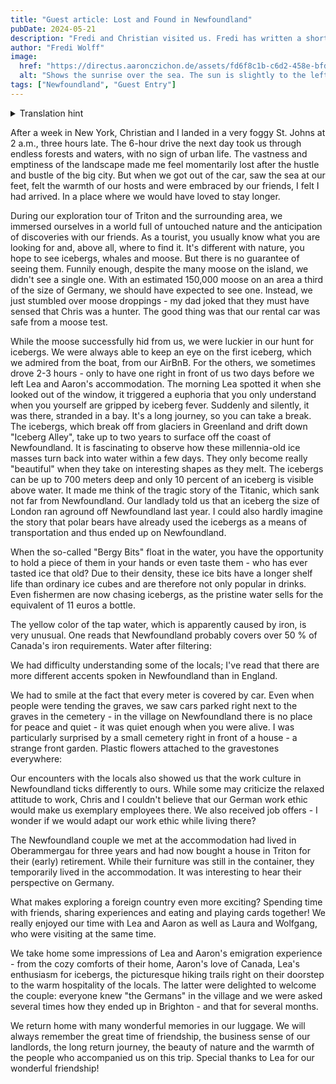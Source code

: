 ```yaml
---
title: "Guest article: Lost and Found in Newfoundland"
pubDate: 2024-05-21
description: "Fredi and Christian visited us. Fredi has written a short report about the visit."
author: "Fredi Wolff"
image:
  href: "https://directus.aaronczichon.de/assets/fd6f8c1b-c6d2-458e-bfd5-0f534d8315ae.JPG?quality=70&width=1600"
  alt: "Shows the sunrise over the sea. The sun is slightly to the left of the picture where the land (rocks) is located."
tags: ["Newfoundland", "Guest Entry"]
---
```



<details>
  <summary>Translation hint</summary>
  We implemented the English version of this blog for you in June. We will publish
  all new blog entries also in English. Every entry before Jun 24th 2024 is automatically
  translated through DeepL. So please apologize if the translation is not perfect.
  If you want to read the original German entry, please switch to the German version
  of our blog.
</details>

After a week in New York, Christian and I landed in a very foggy St. Johns at 2 a.m., three hours late. The 6-hour drive the next day took us through endless forests and waters, with no sign of urban life. The vastness and emptiness of the landscape made me feel momentarily lost after the hustle and bustle of the big city. But when we got out of the car, saw the sea at our feet, felt the warmth of our hosts and were embraced by our friends, I felt I had arrived. In a place where we would have loved to stay longer.

<DirectusImage assetId="64c20993-4520-483c-895a-772aed474276.jpg" />

During our exploration tour of Triton and the surrounding area, we immersed ourselves in a world full of untouched nature and the anticipation of discoveries with our friends. As a tourist, you usually know what you are looking for and, above all, where to find it. It's different with nature, you hope to see icebergs, whales and moose. But there is no guarantee of seeing them. Funnily enough, despite the many moose on the island, we didn't see a single one. With an estimated 150,000 moose on an area a third of the size of Germany, we should have expected to see one. Instead, we just stumbled over moose droppings - my dad joked that they must have sensed that Chris was a hunter. The good thing was that our rental car was safe from a moose test.

<DirectusImage assetId="834a160e-411a-4c24-b6f7-131c827e5180.JPG" />

While the moose successfully hid from us, we were luckier in our hunt for icebergs. We were always able to keep an eye on the first iceberg, which we admired from the boat, from our AirBnB. For the others, we sometimes drove 2-3 hours - only to have one right in front of us two days before we left Lea and Aaron's accommodation. The morning Lea spotted it when she looked out of the window, it triggered a euphoria that you only understand when you yourself are gripped by iceberg fever. Suddenly and silently, it was there, stranded in a bay. It's a long journey, so you can take a break. The icebergs, which break off from glaciers in Greenland and drift down "Iceberg Alley", take up to two years to surface off the coast of Newfoundland. It is fascinating to observe how these millennia-old ice masses turn back into water within a few days. They only become really "beautiful" when they take on interesting shapes as they melt. The icebergs can be up to 700 meters deep and only 10 percent of an iceberg is visible above water. It made me think of the tragic story of the Titanic, which sank not far from Newfoundland. Our landlady told us that an iceberg the size of London ran aground off Newfoundland last year. I could also hardly imagine the story that polar bears have already used the icebergs as a means of transportation and thus ended up on Newfoundland.

<DirectusImage assetId="4d2da964-92b7-445a-8f3c-09f512fc9741.jpg" />

When the so-called "Bergy Bits" float in the water, you have the opportunity to hold a piece of them in your hands or even taste them - who has ever tasted ice that old? Due to their density, these ice bits have a longer shelf life than ordinary ice cubes and are therefore not only popular in drinks. Even fishermen are now chasing icebergs, as the pristine water sells for the equivalent of 11 euros a bottle.

<DirectusImage assetId="bba6e908-6444-48c3-8038-bb37517c6042.jpg" />

<DirectusImage assetId="8cb253c5-64ed-43cd-9af3-1c89641138f0.jpg" />

<DirectusImage assetId="2e9bc4f5-3749-44c4-93bf-73d8780ae651.jpg" />

The yellow color of the tap water, which is apparently caused by iron, is very unusual. One reads that Newfoundland probably covers over 50 % of Canada's iron requirements. Water after filtering:

<DirectusImage assetId="e3366a9c-8d1a-4041-bfda-a2a62f36e162.jpg" />

We had difficulty understanding some of the locals; I've read that there are more different accents spoken in Newfoundland than in England.

We had to smile at the fact that every meter is covered by car. Even when people were tending the graves, we saw cars parked right next to the graves in the cemetery - in the village on Newfoundland there is no place for peace and quiet - it was quiet enough when you were alive. I was particularly surprised by a small cemetery right in front of a house - a strange front garden. Plastic flowers attached to the gravestones everywhere:

<DirectusImage assetId="931f1929-def5-4785-b274-65fff2eb5b1e.jpg" />

Our encounters with the locals also showed us that the work culture in Newfoundland ticks differently to ours. While some may criticize the relaxed attitude to work, Chris and I couldn't believe that our German work ethic would make us exemplary employees there. We also received job offers - I wonder if we would adapt our work ethic while living there?

The Newfoundland couple we met at the accommodation had lived in Oberammergau for three years and had now bought a house in Triton for their (early) retirement. While their furniture was still in the container, they temporarily lived in the accommodation. It was interesting to hear their perspective on Germany.

<DirectusImage assetId="305a53fb-27ff-46cc-9d93-96e0c13de349.JPG" />

What makes exploring a foreign country even more exciting? Spending time with friends, sharing experiences and eating and playing cards together! We really enjoyed our time with Lea and Aaron as well as Laura and Wolfgang, who were visiting at the same time.

<DirectusImage assetId="4ca7f3ec-f29d-469b-a1dc-989f0bc9b088.JPG" />

<DirectusImage assetId="ae5e67cb-0d29-45be-b605-7bb839c4c125.JPG" />

<DirectusImage assetId="a136780a-9d9c-4215-a6f4-d2a72192bdbd.JPG" />

We take home some impressions of Lea and Aaron's emigration experience - from the cozy comforts of their home, Aaron's love of Canada, Lea's enthusiasm for icebergs, the picturesque hiking trails right on their doorstep to the warm hospitality of the locals. The latter were delighted to welcome the couple: everyone knew "the Germans" in the village and we were asked several times how they ended up in Brighton - and that for several months.

<DirectusImage assetId="ec38229f-f4ce-471e-b8bc-760fd45bc2d0.JPG" />

<DirectusImage assetId="26ef7835-ec61-4371-adaf-469f8d290101.JPG" />

We return home with many wonderful memories in our luggage. We will always remember the great time of friendship, the business sense of our landlords, the long return journey, the beauty of nature and the warmth of the people who accompanied us on this trip. Special thanks to Lea for our wonderful friendship!

<DirectusImage assetId="fd6f8c1b-c6d2-458e-bfd5-0f534d8315ae.JPG" />

<DirectusImage assetId="d1c1ea94-43ae-43f8-ac10-961e910d0e2f.jpg" />
